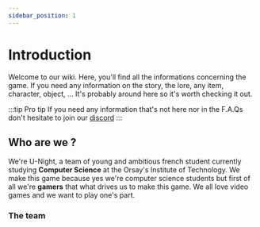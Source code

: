 ```yaml
---
sidebar_position: 1
---
```


# Introduction

Welcome to our wiki. Here, you'll find all the informations concerning the game. If you need any information on the story, the lore, any item, character, object, ... It's probably around here so it's worth checking it out.

:::tip Pro tip
If you need any information that's not here nor in the F.A.Qs don't hesitate to join our [discord](https://discord.gg/6nQ94UkA32)
:::

## Who are we ? 
We're U-Night, a team of young and ambitious french student currently studying **Computer Science** at the Orsay's Institute of Technology.
We make this game because yes we're computer science students but first of all we're **gamers** that what drives us to make this game. We all love video games and we want to play one's part.

### The team


<TeamMembers />


